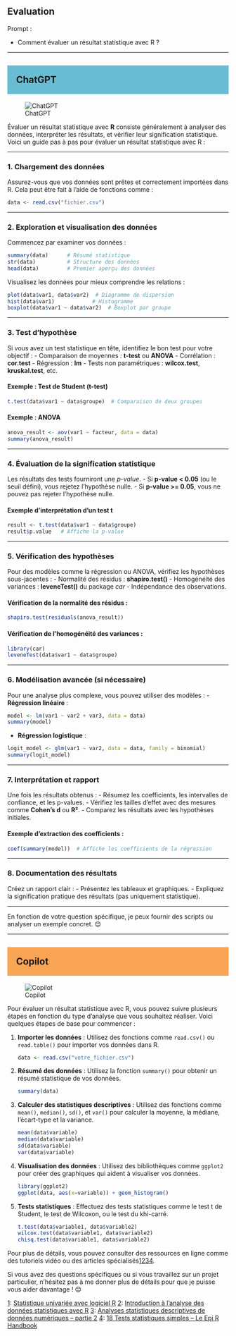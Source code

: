 ## Evaluation

::: {.callout-note appearance="simple"}
Prompt : 

* Comment évaluer un résultat statistique avec R ?


:::

----

## ChatGPT {style="background-color: #69bdd2; padding: 20px;"}
![ChatGPT](../img/ChatGPT.PNG)


Évaluer un résultat statistique avec **R** consiste généralement à analyser des données, interpréter les résultats, et vérifier leur signification statistique. Voici un guide pas à pas pour évaluer un résultat statistique avec R :

---

### 1. **Chargement des données**
Assurez-vous que vos données sont prêtes et correctement importées dans R. Cela peut être fait à l'aide de fonctions comme :
```R
data <- read.csv("fichier.csv")
```

---

### 2. **Exploration et visualisation des données**
Commencez par examiner vos données :
```R
summary(data)      # Résumé statistique
str(data)          # Structure des données
head(data)         # Premier aperçu des données
```
Visualisez les données pour mieux comprendre les relations :
```R
plot(data$var1, data$var2)  # Diagramme de dispersion
hist(data$var1)            # Histogramme
boxplot(data$var1 ~ data$var2)  # Boxplot par groupe
```

---

### 3. **Test d'hypothèse**
Si vous avez un test statistique en tête, identifiez le bon test pour votre objectif :
- Comparaison de moyennes : **t-test** ou **ANOVA**
- Corrélation : **cor.test**
- Régression : **lm**
- Tests non paramétriques : **wilcox.test**, **kruskal.test**, etc.

#### Exemple : Test de Student (t-test)
```R
t.test(data$var1 ~ data$groupe)  # Comparaison de deux groupes
```

#### Exemple : ANOVA
```R
anova_result <- aov(var1 ~ facteur, data = data)
summary(anova_result)
```

---

### 4. **Évaluation de la signification statistique**
Les résultats des tests fourniront une *p-value*. 
- Si **p-value < 0.05** (ou le seuil défini), vous rejetez l'hypothèse nulle.
- Si **p-value >= 0.05**, vous ne pouvez pas rejeter l'hypothèse nulle.

#### Exemple d'interprétation d'un test t
```R
result <- t.test(data$var1 ~ data$groupe)
result$p.value   # Affiche la p-value
```

---

### 5. **Vérification des hypothèses**
Pour des modèles comme la régression ou ANOVA, vérifiez les hypothèses sous-jacentes :
- Normalité des résidus : **shapiro.test()**
- Homogénéité des variances : **leveneTest()** du package *car*
- Indépendance des observations.

#### Vérification de la normalité des résidus :
```R
shapiro.test(residuals(anova_result))
```

#### Vérification de l’homogénéité des variances :
```R
library(car)
leveneTest(data$var1 ~ data$groupe)
```

---

### 6. **Modélisation avancée (si nécessaire)**
Pour une analyse plus complexe, vous pouvez utiliser des modèles :
- **Régression linéaire** :
```R
model <- lm(var1 ~ var2 + var3, data = data)
summary(model)
```

- **Régression logistique** :
```R
logit_model <- glm(var1 ~ var2, data = data, family = binomial)
summary(logit_model)
```

---

### 7. **Interprétation et rapport**
Une fois les résultats obtenus :
- Résumez les coefficients, les intervalles de confiance, et les p-values.
- Vérifiez les tailles d’effet avec des mesures comme **Cohen’s d** ou **R²**.
- Comparez les résultats avec les hypothèses initiales.

#### Exemple d'extraction des coefficients :
```R
coef(summary(model))  # Affiche les coefficients de la régression
```

---

### 8. **Documentation des résultats**
Créez un rapport clair :
- Présentez les tableaux et graphiques.
- Expliquez la signification pratique des résultats (pas uniquement statistique).

---

En fonction de votre question spécifique, je peux fournir des scripts ou analyser un exemple concret. 😊

----

## Copilot {style="background-color: #faa555; padding: 20px;"}
![Copilot](../img/copilot.PNG)

Pour évaluer un résultat statistique avec R, vous pouvez suivre plusieurs étapes en fonction du type d'analyse que vous souhaitez réaliser. Voici quelques étapes de base pour commencer :

1. **Importer les données** : Utilisez des fonctions comme `read.csv()` ou `read.table()` pour importer vos données dans R.
   ```R
   data <- read.csv("votre_fichier.csv")
   ```

2. **Résumé des données** : Utilisez la fonction `summary()` pour obtenir un résumé statistique de vos données.
   ```R
   summary(data)
   ```

3. **Calculer des statistiques descriptives** : Utilisez des fonctions comme `mean()`, `median()`, `sd()`, et `var()` pour calculer la moyenne, la médiane, l'écart-type et la variance.
   ```R
   mean(data$variable)
   median(data$variable)
   sd(data$variable)
   var(data$variable)
   ```

4. **Visualisation des données** : Utilisez des bibliothèques comme `ggplot2` pour créer des graphiques qui aident à visualiser vos données.
   ```R
   library(ggplot2)
   ggplot(data, aes(x=variable)) + geom_histogram()
   ```

5. **Tests statistiques** : Effectuez des tests statistiques comme le test t de Student, le test de Wilcoxon, ou le test du khi-carré.
   ```R
   t.test(data$variable1, data$variable2)
   wilcox.test(data$variable1, data$variable2)
   chisq.test(data$variable1, data$variable2)
   ```

Pour plus de détails, vous pouvez consulter des ressources en ligne comme des tutoriels vidéo ou des articles spécialisés[1](https://www.youtube.com/watch?v=LUTZFToedmY)[2](https://www.youtube.com/watch?v=qZ_tRdOSUEQ)[3](https://delladata.fr/analyses-statistiques-descriptives-de-donnees-numeriques-partie-2/)[4](https://epirhandbook.com/fr/new_pages/stat_tests.fr.html).

Si vous avez des questions spécifiques ou si vous travaillez sur un projet particulier, n'hésitez pas à me donner plus de détails pour que je puisse vous aider davantage ! 😊

[1](https://www.youtube.com/watch?v=LUTZFToedmY): [Statistique univariée avec logiciel R](https://www.youtube.com/watch?v=LUTZFToedmY)
[2](https://www.youtube.com/watch?v=qZ_tRdOSUEQ): [Introduction à l’analyse des données statistiques avec R](https://www.youtube.com/watch?v=qZ_tRdOSUEQ)
[3](https://delladata.fr/analyses-statistiques-descriptives-de-donnees-numeriques-partie-2/): [Analyses statistiques descriptives de données numériques – partie 2](https://delladata.fr/analyses-statistiques-descriptives-de-donnees-numeriques-partie-2/)
[4](https://epirhandbook.com/fr/new_pages/stat_tests.fr.html): [18 Tests statistiques simples – Le Epi R Handbook](https://epirhandbook.com/fr/new_pages/stat_tests.fr.html)